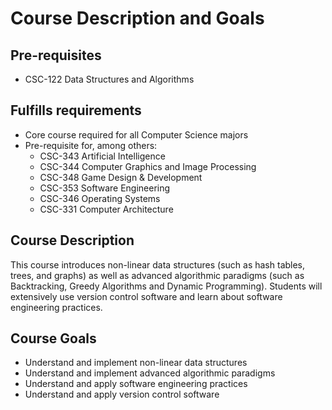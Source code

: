 
# Course Description and Goals

## Pre-requisites

* CSC-122 Data Structures and Algorithms

## Fulfills requirements

* Core course required for all Computer Science majors
* Pre-requisite for, among others:
    * CSC-343 Artificial Intelligence
    * CSC-344 Computer Graphics and Image Processing
    * CSC-348 Game Design & Development
    * CSC-353 Software Engineering
    * CSC-346 Operating Systems
    * CSC-331 Computer Architecture

## Course Description

This course introduces non-linear data structures (such as hash tables, trees, and graphs) as well as advanced algorithmic paradigms (such as Backtracking, Greedy Algorithms and Dynamic Programming). Students will extensively use version control software and learn about software engineering practices.

## Course Goals

* Understand and implement non-linear data structures
* Understand and implement advanced algorithmic paradigms
* Understand and apply software engineering practices
* Understand and apply version control software

